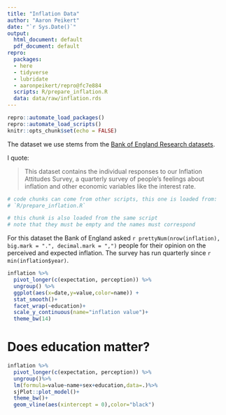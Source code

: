 ```yaml
---
title: "Inflation Data"
author: "Aaron Peikert"
date: "`r Sys.Date()`"
output:
  html_document: default
  pdf_document: default
repro:
  packages:
  - here
  - tidyverse
  - lubridate
  - aaronpeikert/repro@fc7e884
  scripts: R/prepare_inflation.R
  data: data/raw/inflation.rds
---
```


```r
repro::automate_load_packages()
repro::automate_load_scripts()
knitr::opts_chunk$set(echo = FALSE)

```

The dataset we use stems from the [Bank of England Research datasets](https://www.bankofengland.co.uk/statistics/research-datasets).

I quote:

> This dataset contains the individual responses to our Inflation Attitudes Survey, a quarterly survey of people’s feelings about inflation and other economic variables like the interest rate. 

```r
# code chunks can come from other scripts, this one is loaded from:
# `R/prepare_inflation.R`
```

```r
# this chunk is also loaded from the same script
# note that they must be empty and the names must correspond
```

For this dataset the Bank of England asked `r prettyNum(nrow(inflation), big.mark = ".", decimal.mark = ",")` people for their opinion on the perceived and expected inflation.
The survey has run quarterly since `r min(inflation$year)`.


```r
inflation %>% 
  pivot_longer(c(expectation, perception)) %>% 
  ungroup() %>% 
  ggplot(aes(x=date,y=value,color=name)) +
  stat_smooth()+
  facet_wrap(~education)+
  scale_y_continuous(name="inflation value")+
  theme_bw(14)
```
# Does education matter?
```r
inflation %>% 
  pivot_longer(c(expectation, perception)) %>% 
  ungroup()%>%
  lm(formula=value~name+sex+education,data=.)%>%
  sjPlot::plot_model()+
  theme_bw()+
  geom_vline(aes(xintercept = 0),color="black")

```
